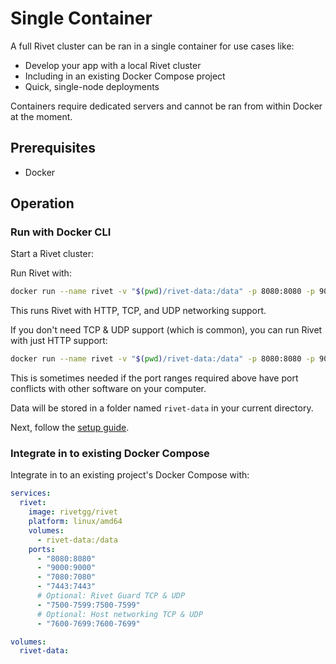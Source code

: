 # Single Container

A full Rivet cluster can be ran in a single container for use cases like:

- Develop your app with a local Rivet cluster
- Including in an existing Docker Compose project
- Quick, single-node deployments

<Warning title="Running container Actors not supported">
	Containers require dedicated servers and cannot be ran from within Docker at the moment.
</Warning>

## Prerequisites

- Docker

## Operation

### Run with Docker CLI

Start a Rivet cluster:

<Tabs>
<Tab title="Recommended">

Run Rivet with:

```sh
docker run --name rivet -v "$(pwd)/rivet-data:/data" -p 8080:8080 -p 9000:9000 -p 7080:7080 -p 7443:7443 -p 7500-7599:7500-7599 -p 7600-7699:7600-7699 --platform linux/amd64 rivetgg/rivet
```

This runs Rivet with HTTP, TCP, and UDP networking support.

</Tab>
<Tab title="Limited Networking">

If you don't need TCP & UDP support (which is common), you can run Rivet with just HTTP support:

```sh
docker run --name rivet -v "$(pwd)/rivet-data:/data" -p 8080:8080 -p 9000:9000 -p 7080:7080 -p 7443:7443 --platform linux/amd64 rivetgg/rivet
```

This is sometimes needed if the port ranges required above have port conflicts with other software on your computer.

</Tab>
</Tabs>

Data will be stored in a folder named `rivet-data` in your current directory.

Next, follow the [setup guide](/docs/setup).

### Integrate in to existing Docker Compose

Integrate in to an existing project's Docker Compose with:

```yaml
services:
  rivet:
    image: rivetgg/rivet
    platform: linux/amd64
    volumes:
      - rivet-data:/data
    ports:
      - "8080:8080"
      - "9000:9000"
      - "7080:7080"
      - "7443:7443"
      # Optional: Rivet Guard TCP & UDP
      - "7500-7599:7500-7599"
      # Optional: Host networking TCP & UDP
      - "7600-7699:7600-7699"

volumes:
  rivet-data:
```

